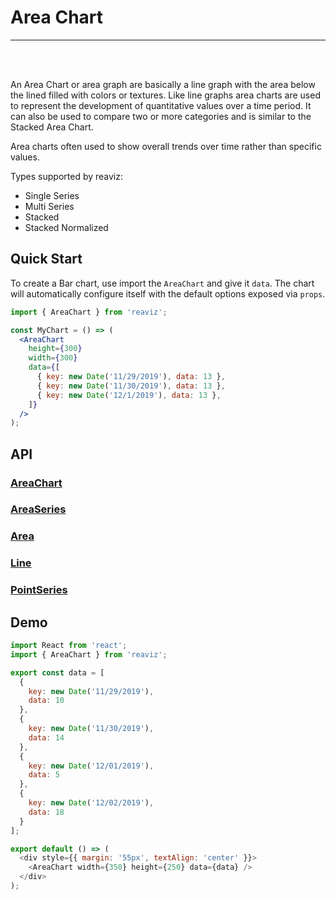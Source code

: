 
<Meta title="Docs/Chart Types/Area Chart" />

# Area Chart

---
<br />
<div className="doc-story">
<Story id="charts-area-chart-single-series--simple" />
</div>
<br />

An Area Chart or area graph are basically a line graph with the area
below the lined filled with colors or textures. Like line graphs area charts are
used to represent the development of quantitative values over a time period. It can also be used
to compare two or more categories and is similar to the Stacked Area Chart.

Area charts often used to show overall trends over time rather than specific values.

Types supported by reaviz:

- Single Series
- Multi Series
- Stacked
- Stacked Normalized

## Quick Start
To create a Bar chart, use import the `AreaChart` and give it `data`. The chart
will automatically configure itself with the default options exposed via `props`.

```jsx
import { AreaChart } from 'reaviz';

const MyChart = () => (
  <AreaChart
    height={300}
    width={300}
    data={[
      { key: new Date('11/29/2019'), data: 13 },
      { key: new Date('11/30/2019'), data: 13 },
      { key: new Date('12/1/2019'), data: 13 },
    ]}
  />
);
```

## API
### [AreaChart](https://github.com/reaviz/reaviz/blob/master/src/AreaChart/AreaChart.tsx)
<ArgsTable of={AreaChart} />

### [AreaSeries](https://github.com/reaviz/reaviz/blob/master/src/AreaChart/AreaSeries/AreaSeries.tsx)
<ArgsTable of={AreaSeries} />

### [Area](https://github.com/reaviz/reaviz/blob/master/src/AreaChart/AreaSeries/Area.tsx)
<ArgsTable of={Area} />

### [Line](https://github.com/reaviz/reaviz/blob/master/src/AreaChart/AreaSeries/Line.tsx)
<ArgsTable of={Line} />

### [PointSeries](https://github.com/reaviz/reaviz/blob/master/src/AreaChart/AreaSeries/PointSeries.tsx)
<ArgsTable of={PointSeries} />

## Demo

```js codesandbox=reaviz
import React from 'react';
import { AreaChart } from 'reaviz';

export const data = [
  {
    key: new Date('11/29/2019'),
    data: 10
  },
  {
    key: new Date('11/30/2019'),
    data: 14
  },
  {
    key: new Date('12/01/2019'),
    data: 5
  },
  {
    key: new Date('12/02/2019'),
    data: 18
  }
];

export default () => (
  <div style={{ margin: '55px', textAlign: 'center' }}>
    <AreaChart width={350} height={250} data={data} />
  </div>
);
```
